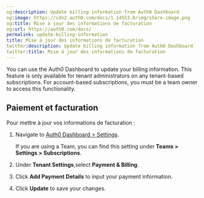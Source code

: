 ```yaml
---
og:description: Update billing information from Auth0 Dashboard
og:image: https://cdn2.auth0.com/docs/1.14553.0/img/share-image.png
og:title: Mise à jour des informations de facturation
og:url: https://auth0.com/docs/
permalink: update-billing-information
title: Mise à jour des informations de facturation
twitter:description: Update billing information from Auth0 Dashboard
twitter:title: Mise à jour des informations de facturation
---
```


You can use the <Tooltip tip="Auth0 Dashboard: Auth0's main product to configure your services." cta="View Glossary" href="/docs/glossary?term=Auth0+Dashboard">Auth0 Dashboard</Tooltip> to update your billing information. This feature is only available for tenant administrators on any tenant-based subscriptions. For account-based subscriptions, you must be a team owner to access this functionality.

## Paiement et facturation

Pour mettre à jour vos informations de facturation :

1. Navigate to [Auth0 Dashboard > Settings](https://manage.auth0.com/#/dashboard/settings).

   <Callout icon="file-lines" color="#0EA5E9" iconType="regular">

   If you are using a Team, you can find this setting under **Teams > Settings > Subscriptions**.

   </Callout>
2. Under **Tenant Settings**,select **Payment & Billing**.
3. Click **Add Payment Details** to input your payment information.

4. Click **Update** to save your changes.